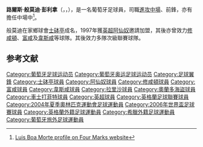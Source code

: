 {{blpsources|time=2015-03-09T02:18:56+00:00}}
{{noteTA
|T=zh-cn:路易斯·博阿·莫特; zh-hk:路爾斯·般莫迪;
|1=zh-cn:路易斯; zh-hk:路爾斯;
|2=zh-cn:博阿·莫特; zh-hk:般莫迪;
|3=zh-cn:佩雷拉; zh-hk:彭利拿;
|G1=arsenal
|G2=uefa
|G3=英超
|G4=football
|G5=FAcup
}}
{{Infobox football biography
| name                = 路爾斯·般莫迪<BR>Luís Boa Morte
| image               = 1 Luís Boa Morte.jpg
| image_size          = 
| caption             = 般莫迪 (2017)
| fullname            = Luís Boa Morte Pereira
| birth_date          = {{birth date and age|df=yes|1977|8|4}}
| birth_place         = 葡萄牙[[里斯本|里斯本]]
| height              = {{convert|1.78|m|ftin|abbr=on}}<ref>{{cite web|url = http://www.soccerbase.com/players/player.sd?player_id=10497|title = Luis Boa Morte|accessdate = 6 December 2013|publisher = Soccerbase|archive-date = 2016-03-04|archive-url = https://web.archive.org/web/20160304235341/http://www.soccerbase.com/players/player.sd?player_id=10497|dead-url = no}}</ref>
| position            = [[翼鋒|翼鋒]] / [[中場|中場]]
| currentclub         = 
| clubnumber          = 
| youthyears1         = 1994–1996
| youthclubs1         = [[葡萄牙士砵亭俱樂部|士砵亭]]
| years1              = 1996–1997
| years2              = 1996–1997
| years3              = 1997–1999
| years4              = 1999–2001
| years5              = 2000–2001
| years6              = 2001–2007
| years7              = 2007–2011
| years8              = 2011–2012
| years9              = 2012
| years10             = 2012–2013
| years11             = 2013
| clubs1              = [[葡萄牙士砵亭俱樂部|士砵亭]]
| clubs2              = → {{link-en|Lourinhanense}}
| clubs3              = [[阿森纳足球俱乐部|阿森纳]]
| clubs4              = [[南安普顿足球俱乐部|南安普顿]]
| clubs5              = → [[富勒姆足球俱乐部|富勒姆]]
| clubs6              = [[富勒姆足球俱乐部|富勒姆]]
| clubs7              = [[西汉姆联足球俱乐部|西汉姆联]]
| clubs8              = [[拿尼沙體育會|拿尼沙]]
| clubs9              = [[奥兰多海盗足球俱乐部|奥兰多海盗]]
| clubs10             = [[切斯特菲尔德足球俱乐部|切斯特菲尔德]]
| caps1               = 0
| caps2               =
| caps3               = 25 
| caps4               = 14 
| caps5               = 39 
| caps6               = 166 
| caps7               = 91
| caps8               = 7 
| caps9               = 3 
| caps10              = 12
| goals1              = 0
| goals2              =
| goals3              = 0
| goals4              = 1
| goals5              = 18
| goals6              = 26
| goals7              = 2
| goals8              = 0
| goals9              = 0
| goals10             = 0
| totalcaps      = 357 |totalgoals = 47
| nationalyears1      = 2001–2009
| nationalteam1       = [[葡萄牙國家足球隊|葡萄牙]]
| nationalcaps1       = 28
| nationalgoals1      = 1 
| manageryears1 = 2014–2015
| managerclubs1 = [[葡萄牙士砵亭俱樂部|士砵亭]] U19
| manageryears2 = 2017–2018 
| managerclubs2 = {{link-en|Sintrense|S.U. Sintrense}}
| pcupdate            = 16:01, 10 January 2013 (UTC)
| ntupdate            = 15:00, 1 April 2011 (UTC)
}}
'''路爾斯·般莫迪·彭利拿'''（{{lang-en|Luís Boa Morte Pereira}}，{{bd|1977年|8月4日}}，{{IPA-pt|luˈiʃ ˈboɐ ˈmɔɾt(ɨ)}}），是一名葡萄牙足球員，司職[[進攻中場|進攻中場]]、前鋒，亦有擔任中場中<ref>[http://www.pitchero.com/clubs/fourmarksfc/s/players-coaches-47267.html?player_id=1028037 Luis Boa Morte profile on Four Marks website]{{dead link|date=2018年4月 |bot=InternetArchiveBot |fix-attempted=yes }}</ref>。

般莫迪在家鄉球會[[士砵亭|士砵亭]]成名，1997年獲[[英超|英超]][[阿仙奴|阿仙奴]]邀請加盟，其後亦曾效力[[修咸頓|修咸頓]]、[[富咸|富咸]]及[[韋斯咸|韋斯咸]]等球隊。其後效力多隊次級聯賽球隊。

==参考文献==
{{reflist}}

{{2006年世界杯足球赛葡萄牙参赛名单}}

{{DEFAULTSORT:Boa Morte, Luis}}
[[Category:葡萄牙足球运动员|Category:葡萄牙足球运动员]]
[[Category:葡萄牙奥运足球运动员|Category:葡萄牙奥运足球运动员]]
[[Category:足球翼鋒|Category:足球翼鋒]]
[[Category:士砵亭球員|Category:士砵亭球員]]
[[Category:阿仙奴球員|Category:阿仙奴球員]]
[[Category:修咸頓球員|Category:修咸頓球員]]
[[Category:富咸球員|Category:富咸球員]]
[[Category:韋斯咸球員|Category:韋斯咸球員]]
[[Category:拉里沙球員|Category:拉里沙球員]]
[[Category:奧蘭多海盜球員|Category:奧蘭多海盜球員]]
[[Category:車士打菲特球員|Category:車士打菲特球員]]
[[Category:英超球員|Category:英超球員]]
[[Category:英格蘭足球聯賽球員|Category:英格蘭足球聯賽球員]]
[[Category:2004年夏季奧林匹克運動會足球運動員|Category:2004年夏季奧林匹克運動會足球運動員]]
[[Category:2006年世界盃足球賽球員|Category:2006年世界盃足球賽球員]]
[[Category:英格蘭外籍足球運動員|Category:英格蘭外籍足球運動員]]
[[Category:希臘外籍足球運動員|Category:希臘外籍足球運動員]]
[[Category:葡萄牙旅外足球運動員|Category:葡萄牙旅外足球運動員]]